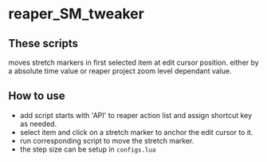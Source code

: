 # reaper_SM_tweaker

## These scripts
moves stretch markers in first selected item at edit cursor position.
either by a absolute time value or reaper project zoom level dependant value.

## How to use
- add script starts with 'API' to reaper action list and 
assign shortcut key as needed.
- select item and click on a stretch marker to anchor the edit cursor to it.
- run corresponding script to move the stretch marker.
- the step size can be setup in `configs.lua`
